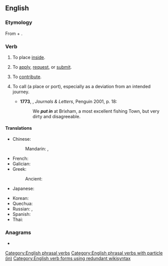 {{also|putin|Putin|puțin}}
==English==

===Etymology===
From {{m|en|put}} + {{m|en|in}}.

===Verb===
{{en-verb|put<,,put> in}}

# {{lb|en|transitive}} To place [[inside]].
#: {{ux|en|Just '''put in''' the key for the ignition and turn it.}}
# {{lb|en|intransitive}} To [[apply]], [[request]], or [[submit]].
#: {{ux|en|I'm going to the bank to '''put in''' for a transfer.}}
# {{lb|en|transitive}} To [[contribute]].
#: {{ux|en|I '''put in''' an extra hour at work today.}}
#: {{ux|en|Despite his success, the comedian liked to '''put in''' appearances at some of the smaller venues.}}
# {{lb|en|intransitive|nautical}} To call {{m|en|at}} (a place or port), especially as a deviation from an intended journey.
#*'''1773''', {{w|Frances Burney}}, ''Journals & Letters'', Penguin 2001, p. 18:
#*:We '''''put in''''' at  Brixham, a most excellent fishing Town, but very dirty and disagreeable.

====Translations====
{{trans-top|to place inside}}
* Chinese:
*: Mandarin: {{t+|cmn|投入|tr=tóurù|sc=Hani}}, {{t+|cmn|插入|tr=chārù|sc=Hani}}
* French: {{t+|fr|mettre}}
* Galician: {{t|gl|meter}}
* Greek:
*: Ancient: {{t|grc|ἐντίθημι}}
* Japanese: {{t+|ja|入れる|tr=いれる, ireru|sc=Jpan}}
{{trans-mid}}
* Korean: {{t+|ko|넣다}}
* Quechua: {{t|qu|sat'iy}}
* Russian: {{t+|ru|вставля́ть|impf}}, {{t+|ru|вста́вить|pf}}
* Spanish: {{t+|es|meter}}
* Thai: {{t+|th|ใส่}}
{{trans-bottom}}

===Anagrams===
* {{anagrams|en|a=inptu|Punti|input}}

[[Category:English phrasal verbs]]
[[Category:English phrasal verbs with particle (in)]]
[[Category:English verb forms using redundant wikisyntax]]